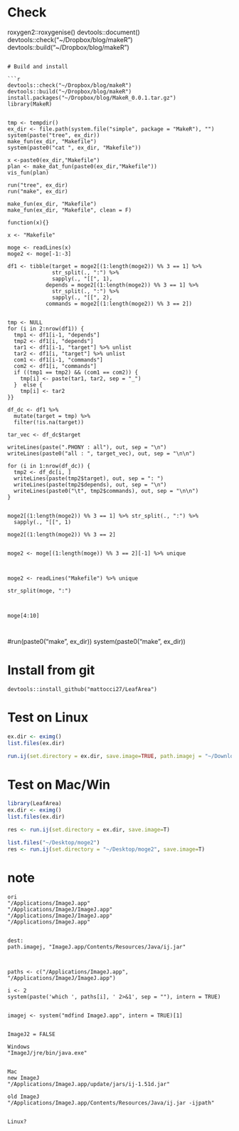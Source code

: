 
# Check
roxygen2::roxygenise()
devtools::document() 
devtools::check("~/Dropbox/blog/makeR")
devtools::build("~/Dropbox/blog/makeR")
```

# Build and install

```r
devtools::check("~/Dropbox/blog/makeR")
devtools::build("~/Dropbox/blog/makeR")
install.packages("~/Dropbox/blog/MakeR_0.0.1.tar.gz")
library(MakeR)


tmp <- tempdir()
ex_dir <- file.path(system.file("simple", package = "MakeR"), "")
system(paste("tree", ex_dir))
make_fun(ex_dir, "Makefile")
system(paste0("cat ", ex_dir, "Makefile"))

x <-paste0(ex_dir,"Makefile")
plan <- make_dat_fun(paste0(ex_dir,"Makefile"))
vis_fun(plan)

run("tree", ex_dir)
run("make", ex_dir)

make_fun(ex_dir, "Makefile")
make_fun(ex_dir, "Makefile", clean = F)

function(x){}

x <- "Makefile"

moge <- readLines(x)
moge2 <- moge[-1:-3]

df1 <- tibble(target = moge2[(1:length(moge2)) %% 3 == 1] %>%
              str_split(., ":") %>% 
              sapply(., "[[", 1),
            depends = moge2[(1:length(moge2)) %% 3 == 1] %>%
              str_split(., ":") %>% 
              sapply(., "[[", 2),
            commands = moge2[(1:length(moge2)) %% 3 == 2]) 


tmp <- NULL
for (i in 2:nrow(df1)) {
  tmp1 <- df1[i-1, "depends"]
  tmp2 <- df1[i, "depends"]
  tar1 <- df1[i-1, "target"] %>% unlist
  tar2 <- df1[i, "target"] %>% unlist
  com1 <- df1[i-1, "commands"]
  com2 <- df1[i, "commands"]
  if ((tmp1 == tmp2) && (com1 == com2)) {
    tmp[i] <- paste(tar1, tar2, sep = "_")
  }  else {
    tmp[i] <- tar2
}}

df_dc <- df1 %>%
  mutate(target = tmp) %>%
  filter(!is.na(target))

tar_vec <- df_dc$target

writeLines(paste(".PHONY : all"), out, sep = "\n")
writeLines(paste0("all : ", target_vec), out, sep = "\n\n")

for (i in 1:nrow(df_dc)) {
  tmp2 <- df_dc[i, ]
  writeLines(paste(tmp2$target), out, sep = ": ")
  writeLines(paste(tmp2$depends), out, sep = "\n")
  writeLines(paste0("\t", tmp2$commands), out, sep = "\n\n")
}


moge2[(1:length(moge2)) %% 3 == 1] %>% str_split(., ":") %>%
  sapply(., "[[", 1)

moge2[(1:length(moge2)) %% 3 == 2]


moge2 <- moge[(1:length(moge)) %% 3 == 2][-1] %>% unique



moge2 <- readLines("Makefile") %>% unique

str_split(moge, ":")



moge[4:10]



```
#run(paste0("make ", ex_dir))
system(paste0("make ", ex_dir))

# Install from git

```
devtools::install_github("mattocci27/LeafArea")
```

# Test on Linux

```r
ex.dir <- eximg()
list.files(ex.dir)

run.ij(set.directory = ex.dir, save.image=TRUE, path.imagej = "~/Downloads/ImageJ")

```

# Test on Mac/Win

```r
library(LeafArea)
ex.dir <- eximg()
list.files(ex.dir)

res <- run.ij(set.directory = ex.dir, save.image=T)

list.files("~/Desktop/moge2")
res <- run.ij(set.directory = "~/Desktop/moge2", save.image=T)

```

# note

```
ori
"/Applications/ImageJ.app"
"/Applications/ImageJ/ImageJ.app"
"/Applications/ImageJ/ImageJ.app"
"/Applications/ImageJ.app"


dest:
path.imagej, "ImageJ.app/Contents/Resources/Java/ij.jar"



paths <- c("/Applications/ImageJ.app", "/Applications/ImageJ/ImageJ.app")

i <- 2
system(paste('which ', paths[i], ' 2>&1', sep = ""), intern = TRUE)


imagej <- system("mdfind ImageJ.app", intern = TRUE)[1]


ImageJ2 = FALSE

Windows
"ImageJ/jre/bin/java.exe"


Mac
new ImageJ
"/Applications/ImageJ.app/update/jars/ij-1.51d.jar"

old ImageJ
"/Applications/ImageJ.app/Contents/Resources/Java/ij.jar -ijpath"


Linux?
```

